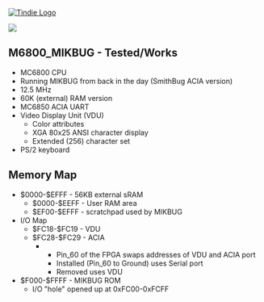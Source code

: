 <a href="https://www.tindie.com/products/land_boards/z80-6502-6809-fpga-multicomp-pcb-ep2c5-db/" >
<img src="http://land-boards.com/tindie/tindie-larges-v2.png" alt="Tindie Logo">
</img></a> 

<img src="http://land-boards.com/blwiki/images/8/8e/P971-cropped-720px.jpg"></img>

== M6800_MIKBUG - Tested/Works ==

* MC6800 CPU
* Running MIKBUG from back in the day (SmithBug ACIA version)
* 12.5 MHz
* 60K (external) RAM version
* MC6850 ACIA UART
* Video Display Unit (VDU)
** Color attributes
** XGA 80x25 ANSI character display
** Extended (256) character set
* PS/2 keyboard

== Memory Map ==

* $0000-$EFFF - 56KB external sRAM
** $0000-$EEFF - User RAM area
** $EF00-$EFFF - scratchpad used by MIKBUG
* I/O Map
**	$FC18-$FC19 - VDU
**	$FC28-$FC29 - ACIA
**** Pin_60 of the FPGA swaps addresses of VDU and ACIA port
**** Installed (Pin_60 to Ground) uses Serial port
**** Removed uses VDU
* $F000-$FFFF - MIKBUG ROM
** I/O "hole" opened up at 0xFC00-0xFCFF
